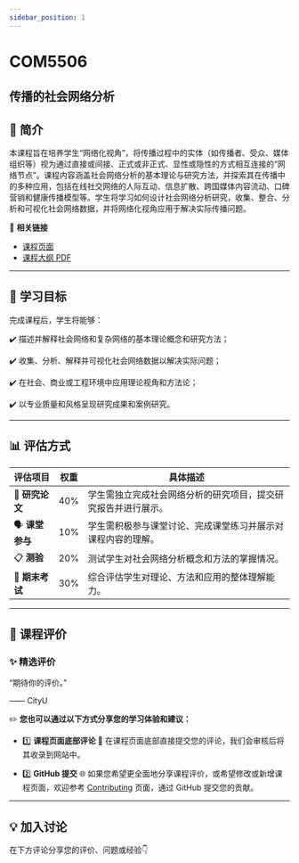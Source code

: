 ```yaml
---
sidebar_position: 1
---
```


# COM5506
## 传播的社会网络分析

## **📘 简介**
本课程旨在培养学生“网络化视角”，将传播过程中的实体（如传播者、受众、媒体组织等）视为通过直接或间接、正式或非正式、显性或隐性的方式相互连接的“网络节点”。课程内容涵盖社会网络分析的基本理论与研究方法，并探索其在传播中的多种应用，包括在线社交网络的人际互动、信息扩散、跨国媒体内容流动、口碑营销和健康传播模型等。学生将学习如何设计社会网络分析研究，收集、整合、分析和可视化社会网络数据，并将网络化视角应用于解决实际传播问题。

🔗 **相关链接**
- [课程页面](https://www.cityu.edu.hk/catalogue/pg/202425/course/COM5506.htm)
- [课程大纲 PDF](https://www.cityu.edu.hk/catalogue/pg/202425/course/COM5506.pdf)

---

## **🎯 学习目标**

完成课程后，学生将能够：

✔️ 描述并解释社会网络和复杂网络的基本理论概念和研究方法；

✔️ 收集、分析、解释并可视化社会网络数据以解决实际问题；

✔️ 在社会、商业或工程环境中应用理论视角和方法论；

✔️ 以专业质量和风格呈现研究成果和案例研究。

---

## **📊 评估方式**

| **评估项目**          | **权重** | **具体描述**                                                                                       |
|----------------------|---------|---------------------------------------------------------------------------------------------------|
| 📑 **研究论文**        | 40%     | 学生需独立完成社会网络分析的研究项目，提交研究报告并进行展示。                                               |
| 🗣️ **课堂参与**         | 10%     | 学生需积极参与课堂讨论、完成课堂练习并展示对课程内容的理解。                                                  |
| 📋 **测验**           | 20%     | 测试学生对社会网络分析概念和方法的掌握情况。                                                            |
| 📝 **期末考试**        | 30%     | 综合评估学生对理论、方法和应用的整体理解能力。                                                            |

---

## **💬 课程评价**

### ✨ **精选评价**
<div className={commentStyles.commentBox}>
    <p className={commentStyles.commentText}>
        “期待你的评价。”
    </p>
    <p className={commentStyles.commentAuthor}>—— CityU</p>
</div>

✏️ **您也可以通过以下方式分享您的学习体验和建议：**

- 1️⃣ **课程页面底部评论**
💬 在课程页面底部直接提交您的评论，我们会审核后将其收录到网站中。

- 2️⃣ **GitHub 提交**
🌐 如果您希望更全面地分享课程评价，或希望修改或新增课程页面，欢迎参考 [Contributing](https://penjc.github.io/CityU/contributing) 页面，通过 GitHub 提交您的贡献。

---

## **💡 加入讨论**

在下方评论分享您的评价、问题或经验👇
<Utterances />

